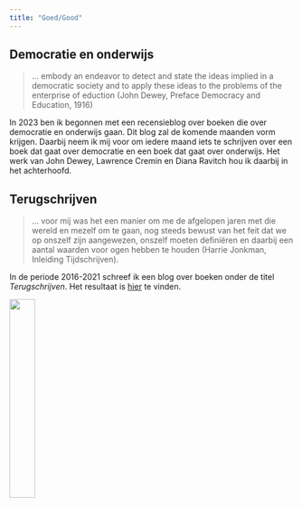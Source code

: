 ```yaml
---
title: "Goed/Good"
---
```


## Democratie en onderwijs


> ... embody an endeavor to detect and state the ideas implied in a democratic society and to apply these ideas to the problems of the enterprise of eduction (John Dewey, Preface Democracy and Education, 1916)


In 2023 ben ik begonnen met een recensieblog over boeken die over democratie en onderwijs gaan. Dit blog zal de komende maanden vorm krijgen. Daarbij neem ik mij voor om iedere maand iets te schrijven over een boek dat gaat over democratie en een boek dat gaat over onderwijs. Het werk van  John Dewey, Lawrence Cremin en Diana Ravitch hou ik daarbij in het achterhoofd. 


## Terugschrijven

> ... voor mij was het een manier om me de afgelopen jaren met die wereld en mezelf om te gaan, nog steeds bewust van het feit dat we op onszelf zijn aangewezen, onszelf moeten definiëren en daarbij een aantal waarden voor ogen hebben te houden (Harrie Jonkman, Inleiding Tijdschrijven).


In de periode 2016-2021 schreef ik een blog over boeken onder de titel *Terugschrijven*. Het resultaat is [hier](Terugschrijven_def.pdf) te vinden.

![](Screenshot2){width="30%"}
